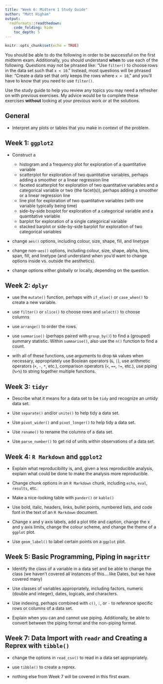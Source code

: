 ```yaml
---
title: "Week 6: Midterm 1 Study Guide"
author: "Matt Higham"
output: 
  rmdformats::readthedown:
    code_folding: hide
    toc_depth: 5
---
```


```r
knitr::opts_chunk$set(echo = TRUE)
```

You should be able to do the following in order to be successful on the first midterm exam. Additionally, you should understand __when__ to use each of the following. Questions may not be phrased like: "Use `filter()` to choose rows in the data set such that `x < 10`." Instead, most questions will be phrased like: "Create a data set that only keeps the rows where `x < 10`," and you'll have to know that you need to use `filter()`.

Use the study guide to help you review any topics you may need a refresher on with previous exercises. My advice would be to complete these exercises __without__ looking at your previous work or at the solutions.

## General

* Interpret any plots or tables that you make in context of the problem.

## Week 1: `ggplot2`

* Construct a 
    * histogram and a frequency plot for exploration of a quantitative variable
    * scatterplot for exploration of two quantitative variables, perhaps adding a smoother or a linear regression line
    * faceted scatterplot for exploration of two quantitative variables and a categorical variable or two (the facet(s)), perhaps adding a smoother or a linear regression line
    * line plot for exploration of two quantitative variables (with one variable typically being time)
    * side-by-side boxplot for exploration of a categorical variable and a quantitative variable
    * barplot for exploration of a single categorical variable
    * stacked barplot or side-by-side barplot for exploration of two categorical variables
    
* change `aes()` options, including colour, size, shape, fill, and linetype

* change non-`aes()` options, including colour, size, shape, alpha, bins, span, fill, and linetype (and understand when you'd want to change options inside vs. outside the aesthetics).

* change options either globally or locally, depending on the question.

## Week 2: `dplyr`

* use the `mutate()` function, perhaps with `if_else()` or `case_when()` to create a new variable.

* use `filter()` or `slice()` to choose rows and `select()` to choose columns

* use `arrange()` to order the rows.

* use `summarise()` (perhaps paired with `group_by()`) to find a (grouped) summary statistic. Within `summarise()`, also use the `n()` function to find a count. 

* with all of these functions, use arguments to drop `NA` values when necessary, appropriately use Boolean operators (`&`, `|`), use arithmetic operators (`+`, `-`, `*`, etc.), comparison operators (`<`, `==`, `!=`, etc.), use piping (`%>%`) to string together multiple functions.

## Week 3: `tidyr`

* Describe what it means for a data set to be `tidy` and recognize an untidy data set.

* Use `separate()` and/or `unite()` to help tidy a data set.

* Use `pivot_wider()` and `pivot_longer()` to help tidy a data set.

* Use `rename()` to rename the columns of a data set.

* Use `parse_number()` to get rid of units within observations of a data set.

## Week 4: `R Markdown` and `ggplot2`

* Explain what reproducibility is, and, given a less reproducible analysis, explain what could be done to make the analysis more reproducible.

* Change chunk options in an `R Markdown` chunk, including `echo`, `eval`, `results`, etc.

* Make a nice-looking table with `pander()` or `kable()`

* Use bold, italic, headers, links, bullet points, numbered lists, and code font in the text of an `R Markdown` document.

* Change x and y axis labels, add a plot title and caption, change the x and y axis limits, change the colour scheme, and change the theme of a `ggplot` plot.

* Use `geom_label()` to label certain points on a `ggplot` plot.

## Week 5: Basic Programming, Piping in `magrittr`

* Identify the class of a variable in a data set and be able to change the class (we haven't covered all instances of this....like Dates, but we have covered many)

* Use classes of variables appropriately, including factors, numeric (double and integer), dates, logicals, and characters.

* Use indexing, perhaps combined with `c()`, `:`, or `-` to reference specific rows or columns of a data set.

* Explain when you can and cannot use piping. Additionally, be able to convert between the piping format and the non-piping format.

## Week 7: Data Import with `readr` and Creating a Reprex with `tibble()`

* change the options in `read_csv()` to read in a data set appropriately.

* use `tibble()` to create a reprex.

* nothing else from Week 7 will be covered in this first exam.

    